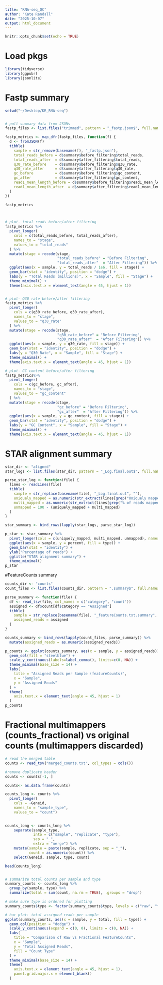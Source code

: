 ```yaml
---
title: "RNA-seq_QC"
author: "Kate Randall"
date: "2025-10-07"
output: html_document
---
```


```r
knitr::opts_chunk$set(echo = TRUE)
```


# Load pkgs

```r
library(tidyverse)
library(ggpubr)
library(jsonlite)
```



# Fastp summary

```r
setwd("~/Desktop/KR_RNA-seq")


# pull summary data from JSONs
fastp_files <- list.files("trimmed", pattern = "_fastp.json$", full.names = TRUE)

fastp_metrics <- map_dfr(fastp_files, function(f) {
  d <- fromJSON(f)
  tibble(
    sample = str_remove(basename(f), "_fastp.json"),
    total_reads_before = d$summary$before_filtering$total_reads,
    total_reads_after  = d$summary$after_filtering$total_reads,
    q30_rate_before    = d$summary$before_filtering$q30_rate,
    q30_rate_after     = d$summary$after_filtering$q30_rate,
    gc_before          = d$summary$before_filtering$gc_content,
    gc_after           = d$summary$after_filtering$gc_content,
    read1_mean_length_before = d$summary$before_filtering$read1_mean_length,
    read1_mean_length_after  = d$summary$after_filtering$read1_mean_length
  )
})

fastp_metrics



# plot- total reads before/after filtering
fastp_metrics %>%
  pivot_longer(
    cols = c(total_reads_before, total_reads_after),
    names_to = "stage",
    values_to = "total_reads"
  ) %>%
  mutate(stage = recode(stage,
                        "total_reads_before" = "Before Filtering",
                        "total_reads_after"  = "After Filtering")) %>%
  ggplot(aes(x = sample, y = total_reads / 1e6, fill = stage)) +
  geom_bar(stat = "identity", position = "dodge") +
  labs(y = "Total Reads (millions)", x = "Sample", fill = "Stage") +
  theme_minimal() +
  theme(axis.text.x = element_text(angle = 45, hjust = 1))


# plot- Q30 rate before/after filtering
fastp_metrics %>%
  pivot_longer(
    cols = c(q30_rate_before, q30_rate_after),
    names_to = "stage",
    values_to = "q30_rate"
  ) %>%
  mutate(stage = recode(stage,
                        "q30_rate_before" = "Before Filtering",
                        "q30_rate_after"  = "After Filtering")) %>%
  ggplot(aes(x = sample, y = q30_rate, fill = stage)) +
  geom_bar(stat = "identity", position = "dodge") +
  labs(y = "Q30 Rate", x = "Sample", fill = "Stage") +
  theme_minimal() +
  theme(axis.text.x = element_text(angle = 45, hjust = 1))

# plot- GC content before/after filtering
fastp_metrics%>%
  pivot_longer(
    cols = c(gc_before, gc_after),
    names_to = "stage",
    values_to = "gc_content"
  ) %>%
  mutate(stage = recode(stage,
                        "gc_before" = "Before Filtering",
                        "gc_after"  = "After Filtering")) %>%
  ggplot(aes(x = sample, y = gc_content, fill = stage)) +
  geom_bar(stat = "identity", position = "dodge") +
  labs(y = "GC Content", x = "Sample", fill = "Stage") +
  theme_minimal() +
  theme(axis.text.x = element_text(angle = 45, hjust = 1))

```



# STAR alignment summary

```r
star_dir <- "aligned"
star_logs <- list.files(star_dir, pattern = "_Log.final.out$", full.names = TRUE)

parse_star_log <- function(file) {
  lines <- readLines(file)
  tibble(
    sample = str_replace(basename(file), "_Log.final.out", ""),
    uniquely_mapped = as.numeric(str_extract(lines[grep("Uniquely mapped reads %", lines)], "\\d+\\.\\d+")),
    multi_mapped = as.numeric(str_extract(lines[grep("% of reads mapped to multiple loci", lines)], "\\d+\\.\\d+")),
    unmapped = 100 - (uniquely_mapped + multi_mapped)
  )
}

star_summary <- bind_rows(lapply(star_logs, parse_star_log))

p_star <- star_summary %>%
  pivot_longer(cols = c(uniquely_mapped, multi_mapped, unmapped), names_to = "type", values_to = "percent") %>%
  ggplot(aes(x = sample, y = percent, fill = type)) +
  geom_bar(stat = "identity") +
  ylab("Percentage of reads") +
  ggtitle("STAR alignment summary") +
  theme_minimal()
p_star

```



#FeatureCounts summary

```r
counts_dir <- "counts"
count_files <- list.files(counts_dir, pattern = ".summary$", full.names = TRUE)

parse_summary <- function(file) {
  df <- read_tsv(file, col_names = c("category", "count"))
  assigned <- df$count[df$category == "Assigned"]
  tibble(
    sample = str_replace(basename(file), "_featureCounts.txt.summary", ""),
    assigned_reads = assigned
  )
}

counts_summary <- bind_rows(lapply(count_files, parse_summary)) %>%
  mutate(assigned_reads = as.numeric(assigned_reads))

p_counts <- ggplot(counts_summary, aes(x = sample, y = assigned_reads)) +
  geom_col(fill = "steelblue") +
  scale_y_continuous(labels=label_comma(), limits=c(0, NA)) +
  theme_minimal(base_size = 14) +
  labs(
    title = "Assigned Reads per Sample (featureCounts)",
    x = "Sample",
    y = "Assigned Reads"
  ) +
  theme(
    axis.text.x = element_text(angle = 45, hjust = 1)
  )
p_counts

```


# Fractional multimappers (counts_fractional) vs original counts (multimappers discarded)

```r
# read the merged table
counts <- read_tsv("merged_counts.txt", col_types = cols())

#remove duplicate header
counts <- counts[-1, ]

counts<- as.data.frame(counts)

counts_long <- counts %>%
  pivot_longer(
    cols = -Geneid,
    names_to = "sample_type",
    values_to = "count")
  

counts_long <- counts_long %>%
    separate(sample_type, 
             into = c("sample", "replicate", "type"), 
             sep = "_",
             extra = "merge") %>%
    mutate(sample = paste(sample, replicate, sep = "_"),
           count = as.numeric(count)) %>%
    select(Geneid, sample, type, count)

head(counts_long)


# summarize total counts per sample and type
summary_counts <- counts_long %>%
  group_by(sample, type) %>%
  summarize(total = sum(count, na.rm = TRUE), .groups = "drop")

# make sure type is ordered for plotting
summary_counts$type <- factor(summary_counts$type, levels = c("raw", "frac"))

# bar plot: total assigned reads per sample
ggplot(summary_counts, aes(x = sample, y = total, fill = type)) +
  geom_col(position = "dodge") +
  scale_y_continuous(expand = c(0, 0), limits = c(0, NA)) +
  labs(
    title = "Comparison of Raw vs Fractional FeatureCounts",
    x = "Sample",
    y = "Total Assigned Reads",
    fill = "Count Type"
  ) +
  theme_minimal(base_size = 14) +
  theme(
    axis.text.x = element_text(angle = 45, hjust = 1),
    panel.grid.major.x = element_blank()
  )


```

